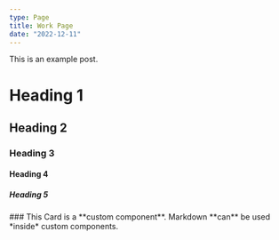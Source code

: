 ```yaml
---
type: Page
title: Work Page
date: "2022-12-11"
---
```


This is an example post.

# Heading 1

## Heading 2

### Heading 3

#### Heading 4

##### Heading 5

<Card>
  ### This Card is a **custom component**. Markdown **can** be used *inside* custom
  components.
</Card>
